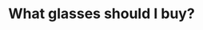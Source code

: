 ---
title: 'What glasses should I buy?'
description: 'finding the glasses that make me look best using statistically significant ratings from strangers'
publishDate: '2024 Mar 5'
lastUpdateDate: ''
heroImage: '/src/assets/placeholder.jpg'
draft: true
---